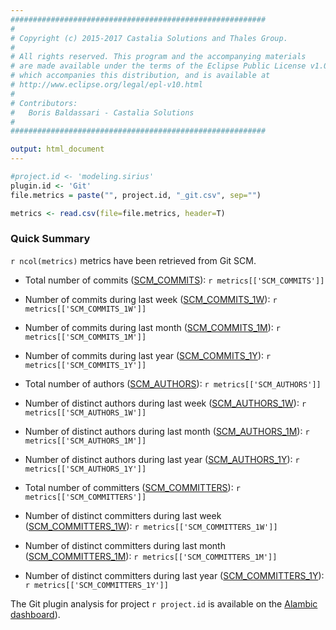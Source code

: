 ```yaml
---
#########################################################
#
# Copyright (c) 2015-2017 Castalia Solutions and Thales Group.
#
# All rights reserved. This program and the accompanying materials
# are made available under the terms of the Eclipse Public License v1.0
# which accompanies this distribution, and is available at
# http://www.eclipse.org/legal/epl-v10.html
#
# Contributors:
#   Boris Baldassari - Castalia Solutions
#
#########################################################

output: html_document
---
```


```r

#project.id <- 'modeling.sirius'
plugin.id <- 'Git'
file.metrics = paste("", project.id, "_git.csv", sep="")

metrics <- read.csv(file=file.metrics, header=T)
```

### <a name="quick-summary"></a>Quick Summary

``r ncol(metrics)`` metrics have been retrieved from Git SCM.

* Total number of commits ([SCM_COMMITS](/documentation/metrics#SCM_COMMITS)): ``r metrics[['SCM_COMMITS']]``
* Number of commits during last week ([SCM_COMMITS_1W](/documentation/metrics#SCM_COMMITS_1W)): ``r metrics[['SCM_COMMITS_1W']]``
* Number of commits during last month ([SCM_COMMITS_1M](/documentation/metrics#SCM_COMMITS_1M)): ``r metrics[['SCM_COMMITS_1M']]``
* Number of commits during last year ([SCM_COMMITS_1Y](/documentation/metrics#SCM_COMMITS_1Y)): ``r metrics[['SCM_COMMITS_1Y']]``

* Total number of authors ([SCM_AUTHORS](/documentation/metrics#SCM_AUTHORS)): ``r metrics[['SCM_AUTHORS']]``
* Number of distinct authors during last week ([SCM_AUTHORS_1W](/documentation/metrics#SCM_AUTHORS_1W)): ``r metrics[['SCM_AUTHORS_1W']]``
* Number of distinct authors during last month ([SCM_AUTHORS_1M](/documentation/metrics#SCM_AUTHORS_1M)): ``r metrics[['SCM_AUTHORS_1M']]``
* Number of distinct authors during last year ([SCM_AUTHORS_1Y](/documentation/metrics#SCM_AUTHORS_1Y)): ``r metrics[['SCM_AUTHORS_1Y']]``

* Total number of committers ([SCM_COMMITTERS](/documentation/metrics#SCM_COMMITTERS)): ``r metrics[['SCM_COMMITTERS']]``
* Number of distinct committers during last week ([SCM_COMMITTERS_1W](/documentation/metrics#SCM_COMMITTERS_1W)): ``r metrics[['SCM_COMMITTERS_1W']]``
* Number of distinct committers during last month ([SCM_COMMITTERS_1M](/documentation/metrics#SCM_COMMITTERS_1M)): ``r metrics[['SCM_COMMITTERS_1M']]``
* Number of distinct committers during last year ([SCM_COMMITTERS_1Y](/documentation/metrics#SCM_COMMITTERS_1Y)): ``r metrics[['SCM_COMMITTERS_1Y']]``

The Git plugin analysis for project ``r project.id`` is available on the [Alambic dashboard](/projects/`r project.id`/Git/git_scm.html)).

